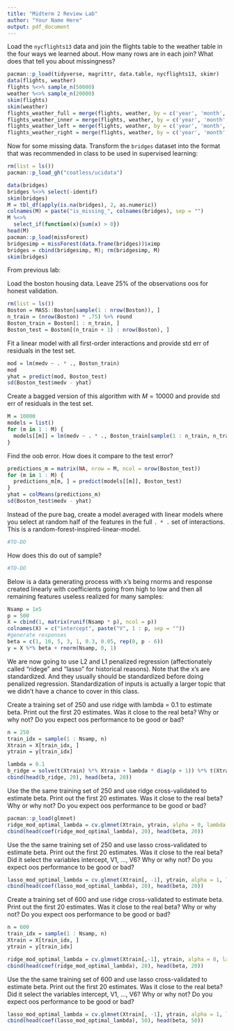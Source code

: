 ```yaml
---
title: "Midterm 2 Review Lab"
author: "Your Name Here"
output: pdf_document
---
```



Load the `nycflights13` data and join the flights table to the weather table in the four ways we learned about. How many rows are in each join? What does that tell you about missingness?


```r
pacman::p_load(tidyverse, magrittr, data.table, nycflights13, skimr)
data(flights, weather)
flights %<>% sample_n(50000)
weather %<>% sample_n(20000)
skim(flights)
skim(weather)
flights_weather_full = merge(flights, weather, by = c('year', 'month', 'day', 'origin'), all = TRUE)
flights_weather_inner = merge(flights, weather, by = c('year', 'month', 'day', 'origin'), all = FALSE)
flights_weather_left = merge(flights, weather, by = c('year', 'month', 'day', 'origin'), all.x = TRUE, all.y = FALSE)
flights_weather_right = merge(flights, weather, by = c('year', 'month', 'day', 'origin'), all.x = FALSE, all.y = TRUE)
```

Now for some missing data. Transform the `bridges` dataset into the format that was recommended in class to be used in supervised learning:

```r
rm(list = ls())
pacman::p_load_gh("coatless/ucidata")

data(bridges)
bridges %<>% select(-identif)
skim(bridges)
M = tbl_df(apply(is.na(bridges), 2, as.numeric))
colnames(M) = paste("is_missing_", colnames(bridges), sep = "")
M %<>% 
  select_if(function(x){sum(x) > 0})
head(M)
pacman::p_load(missForest)
bridgesimp = missForest(data.frame(bridges))$ximp
bridges = cbind(bridgesimp, M); rm(bridgesimp, M)
skim(bridges)
```


From previous lab:

Load the boston housing data. Leave 25% of the observations oos for honest validation. 

```r
rm(list = ls())
Boston = MASS::Boston[sample(1 : nrow(Boston)), ]
n_train = (nrow(Boston) * .75) %>% round
Boston_train = Boston[1 : n_train, ]
Boston_test = Boston[(n_train + 1) : nrow(Boston), ]
```

Fit a linear model with all first-order interactions and provide std err of residuals in the test set.

```r
mod = lm(medv ~ . * ., Boston_train)
mod
yhat = predict(mod, Boston_test)
sd(Boston_test$medv - yhat)
```

Create a bagged version of this algorithm with $M = 10000$ and provide std err of residuals in the test set. 

```r
M = 10000
models = list()
for (m in 1 : M) {
  models[[m]] = lm(medv ~ . * ., Boston_train[sample(1 : n_train, n_train, replace = TRUE), ])
}
```

Find the oob error. How does it compare to the test error?

```r
predictions_m = matrix(NA, nrow = M, ncol = nrow(Boston_test))
for (m in 1 : M) {
  predictions_m[m, ] = predict(models[[m]], Boston_test)
}
yhat = colMeans(predictions_m)
sd(Boston_test$medv - yhat)
```

Instead of the pure bag, create a model averaged with linear models where you select at random half of the features in the full `. * .` set of interactions. This is a random-forest-inspired-linear-model.

```r
#TO-DO
```

How does this do out of sample?

```r
#TO-DO
```

Below is a data generating process with x's being rnorms and response created linearly with coefficients going from high to low and then all remaining features useless realized for many samples:

```r
Nsamp = 1e5
p = 500
X = cbind(1, matrix(runif(Nsamp * p), ncol = p))
colnames(X) = c("intercept", paste("V", 1 : p, sep = ""))
#generate responses
beta = c(1, 10, 5, 3, 1, 0.3, 0.05, rep(0, p - 6))
y = X %*% beta + rnorm(Nsamp, 0, 1)
```

We are now going to use L2 and L1 penalized regression (affectionately called "ridege" and "lasso" for historical reasons). Note that the x's are standardized. And they usually should be standardized before doing penalized regression. Standardization of inputs is actually a larger topic that we didn't have a chance to cover in this class.

Create a training set of 250 and use ridge with lambda = 0.1 to estimate beta. Print out the first 20 estimates. Was it close to the real beta? Why or why not? Do you expect oos performance to be good or bad?

```r
n = 250
train_idx = sample(1 : Nsamp, n)
Xtrain = X[train_idx, ]
ytrain = y[train_idx]

lambda = 0.1
b_ridge = solve(t(Xtrain) %*% Xtrain + lambda * diag(p + 1)) %*% t(Xtrain) %*% ytrain
cbind(head(b_ridge, 20), head(beta, 20))
```

Use the the same training set of 250 and use ridge cross-validated to estimate beta. Print out the first 20 estimates. Was it close to the real beta? Why or why not? Do you expect oos performance to be good or bad?

```r
pacman::p_load(glmnet)
ridge_mod_optimal_lambda = cv.glmnet(Xtrain, ytrain, alpha = 0, lambda = 10^seq(-3, 3, by = 0.1))
cbind(head(coef(ridge_mod_optimal_lambda), 20), head(beta, 20))
```

Use the the same training set of 250 and use lasso cross-validated to estimate beta. Print out the first 20 estimates. Was it close to the real beta? Did it select the variables intercept, V1, ..., V6? Why or why not? Do you expect oos performance to be good or bad?

```r
lasso_mod_optimal_lambda = cv.glmnet(Xtrain[, -1], ytrain, alpha = 1, lambda = 10^seq(-3, 3, by = 0.1))
cbind(head(coef(lasso_mod_optimal_lambda), 20), head(beta, 20))
```


Create a training set of 600 and use ridge cross-validated to estimate beta. Print out the first 20 estimates. Was it close to the real beta? Why or why not? Do you expect oos performance to be good or bad?

```r
n = 600
train_idx = sample(1 : Nsamp, n)
Xtrain = X[train_idx, ]
ytrain = y[train_idx]

ridge_mod_optimal_lambda = cv.glmnet(Xtrain[,-1], ytrain, alpha = 0, lambda = 10^seq(-3, 3, by = 0.1))
cbind(head(coef(ridge_mod_optimal_lambda), 20), head(beta, 20))
```

Use the the same training set of 600 and use lasso cross-validated to estimate beta. Print out the first 20 estimates. Was it close to the real beta? Did it select the variables intercept, V1, ..., V6? Why or why not? Do you expect oos performance to be good or bad?

```r
lasso_mod_optimal_lambda = cv.glmnet(Xtrain[, -1], ytrain, alpha = 1, lambda = 10^seq(-3, 3, by = 0.1))
cbind(head(coef(lasso_mod_optimal_lambda), 50), head(beta, 50))
```
